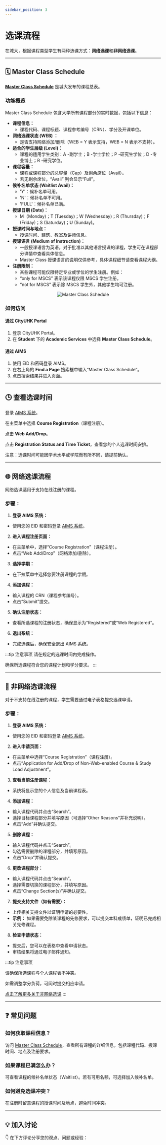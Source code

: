 ```yaml
---
sidebar_position: 3
---
```



# 选课流程

在城大，根据课程类型学生有两种选课方式：**网络选课**和**非网络选课**。

---

## 🗓️ Master Class Schedule

[**Master Class Schedule**](https://www.cityu.edu.hk/portal/aims/sso/STUDENT_MASTER_CLASS_SCHEDULE) 是城大发布的课程总表。

### 功能概览
Master Class Schedule 包含大学所有课程部分的实时数据，包括以下信息：
- **课程信息：**
    - 课程代码、课程标题、课程参考编号（CRN）、学分及开课单位。
- **网络选课状态 (WEB) ：**
    - 是否支持网络添加/删除（WEB = Y 表示支持，WEB = N 表示不支持）。
- **适合的学生层级 (Level)：**
    - 课程的适用学生类别：A -副学士；B -学士学位；P -研究生学位；D -专业博士；R -研究学位。
- **课程容量：**
    - 课程或课程部分的总容量（Cap）及剩余席位（Avail）。
    - 若无剩余席位，“Avail” 列会显示“Full”。
- **候补名单状态 (Waitlist Avail)：**
    - 'Y'：候补名单可用。
    - 'N'：候补名单不可用。
    - 'FULL'：候补名单已满。
- **授课日期 (Date)：**
  - M（Monday)；T (Tuesday)；W (Wednesday)；R (Thursday)；F (Friday)；S (Saturday)；U (Sunday)。
- **授课时间与地点：**
    - 授课时间、建筑、教室及讲师信息。
- **授课语言 (Medium of Instruction)：**
    - 一般授课语言为英语。对于批准以其他语言授课的课程，学生可在课程部分详情中查看具体信息。
    - Master Class 授课语言的说明仅供参考，具体课程细节请查看课程大纲。
- **注册限制：**
    - 某些课程可能仅限特定专业或学位的学生注册。例如：
    - “only for MSCS” 表示该课程仅限 MSCS 学生注册。
    - “not for MSCS” 表示除 MSCS 学生外，其他学生均可注册。

<div align="center" className={styles.imageContainer}>
    <img
        className={styles.heroImage}
        src={useBaseUrl('/img/Master-Class-Schedule.png')}
        alt="Master Class Schedule"
        style={{
            width: "100%"
        }}
    />
</div>

### 如何访问

#### **通过 CityUHK Portal**
1. 登录 CityUHK Portal。
2. 在 **Student** 下的 **Academic Services** 中选择 **Master Class Schedule**。

#### **通过 AIMS**
1. 使用 EID 和密码登录 AIMS。
2. 在右上角的 **Find a Page** 搜索框中输入“Master Class Schedule”。
3. 点击搜索结果并进入页面。

---

## 🕒 查看选课时间

登录 [AIMS 系统](https://banweb.cityu.edu.hk)。

在主菜单中选择 **Course Registration**（课程注册）。

点击 **Web Add/Drop**。

点击 **Registration Status and Time Ticket**，查看您的个人选课时间安排。

注意：选课时间可能因学术水平或学院而有所不同，请提前确认。

---

## 🌐 网络选课流程

网络选课适用于支持在线注册的课程。

### 步骤：

1. **登录 AIMS 系统：**
- 使用您的 EID 和密码登录 [AIMS 系统](https://banweb.cityu.edu.hk)。

2. **进入课程注册页面：**
- 在主菜单中，选择“Course Registration”（课程注册）。
- 点击“Web Add/Drop”（网络添加/删除）。

3. **选择学期：**
- 在下拉菜单中选择您要注册课程的学期。

4. **添加课程：**
- 输入课程的 CRN（课程参考编号）。
- 点击“Submit”提交。

5. **确认注册状态：**
- 查看所选课程的注册状态，确保显示为“Registered”或“Web Registered”。

6. **退出系统：**
- 完成选课后，确保安全退出 AIMS 系统。

:::tip 注意事项
请在规定的选课时间内完成操作。

确保所选课程符合您的课程计划和学分要求。
:::

---

## 📝 非网络选课流程

对于不支持在线注册的课程，学生需要通过电子表格提交选课申请。

### 步骤：

1. **登录 AIMS 系统：**
- 使用您的 EID 和密码登录 [AIMS 系统](https://banweb.cityu.edu.hk)。

2. **进入申请页面：**
- 在主菜单中选择“Course Registration”（课程注册）。
- 点击“Application for Add/Drop of Non-Web-enabled Course & Study Load Adjustment”。

3. **查看当前注册课程：**
- 系统将显示您的个人信息及当前课程表。

4. **添加课程：**
- 输入课程代码并点击“Search”。
- 选择目标课程部分并填写原因（可选择“Other Reasons”并补充说明）。
- 点击“Add”并确认提交。

5. **删除课程：**
- 输入课程代码并点击“Search”。
- 勾选需要删除的课程部分，并填写原因。
- 点击“Drop”并确认提交。

6. **更改课程部分：**
- 输入课程代码并点击“Search”。
- 选择需要切换的课程部分，并填写原因。
- 点击“Change Section(s)”并确认提交。

7. **提交支持文件（如有需要）：**
- 上传相关支持文件以证明申请的必要性。
 - **示例：** 如果需要免除某课程的先修要求，可以提交本科成绩单，证明已完成相关先修课程。
8. **检查申请状态：**
- 提交后，您可以在表格中查看申请状态。
- 审核结果将通过电子邮件通知。

:::tip 注意事项

请确保所选课程与个人课程表不冲突。

如需调整学分负荷，可同时提交相应申请。

[点击了解更多关于非网络选课](https://www.cityu.edu.hk/sgs/student/masters/coursereg/non-web)
:::



---

## ❓ 常见问题

### 如何获取课程信息？

访问 [Master Class Schedule](https://www.cityu.edu.hk/portal/aims/sso/STUDENT_MASTER_CLASS_SCHEDULE)，查看所有课程的详细信息，包括课程代码、授课时间、地点及注册要求。

### 如果课程已满怎么办？

可查看课程的候补名单状态（Waitlist）。若有可用名额，可选择加入候补名单。

### 如何避免选课冲突？

在注册时留意课程的授课时间及地点，避免时间冲突。

---

## **💡 加入讨论**

👇 在下方评论分享您的观点、问题或经验：
<Utterances />

